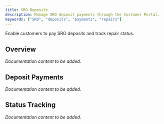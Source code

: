 ```yaml
---
title: SRO Deposits
description: Manage SRO deposit payments through the Customer Portal.
keywords: ["SRO", "deposits", "payments", "repairs"]
---
```



Enable customers to pay SRO deposits and track repair status.

## Overview

*Documentation content to be added.*

## Deposit Payments

*Documentation content to be added.*

## Status Tracking

*Documentation content to be added.*
